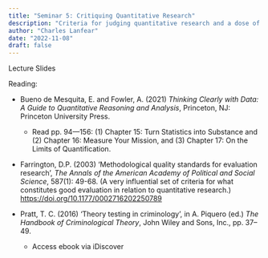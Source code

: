 ```yaml
---
title: "Seminar 5: Critiquing Quantitative Research"
description: "Criteria for judging quantitative research and a dose of skepticism"
author: "Charles Lanfear"
date: "2022-11-08"
draft: false
---
```


Lecture Slides

Reading:

* Bueno de Mesquita, E. and Fowler, A. (2021) *Thinking Clearly with Data: A Guide to Quantitative Reasoning and Analysis*, Princeton, NJ: Princeton University Press.
   * Read pp. 94—156: (1) Chapter 15: Turn Statistics into Substance and (2) Chapter 16: Measure Your Mission, and (3) Chapter 17: On the Limits of Quantification.

* Farrington, D.P. (2003) ‘Methodological quality standards for evaluation research’, *The Annals of the American Academy of Political and Social Science*, 587(1): 49-68. (A very influential set of criteria for what constitutes good evaluation in relation to quantitative research.) [https://doi.org/10.1177/0002716202250789]()

* Pratt, T. C. (2016) ‘Theory testing in criminology’, in A. Piquero (ed.) *The Handbook of Criminological Theory*, John Wiley and Sons, Inc., pp. 37–49.
   * Access ebook via iDiscover
